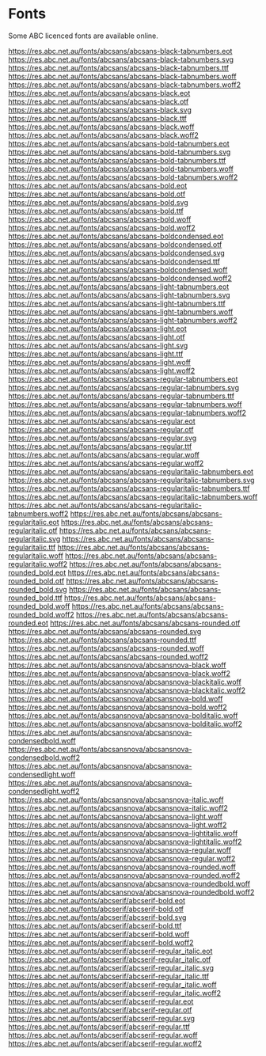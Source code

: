 # Fonts

Some ABC licenced fonts are available online.

https://res.abc.net.au/fonts/abcsans/abcsans-black-tabnumbers.eot
https://res.abc.net.au/fonts/abcsans/abcsans-black-tabnumbers.svg
https://res.abc.net.au/fonts/abcsans/abcsans-black-tabnumbers.ttf
https://res.abc.net.au/fonts/abcsans/abcsans-black-tabnumbers.woff
https://res.abc.net.au/fonts/abcsans/abcsans-black-tabnumbers.woff2
https://res.abc.net.au/fonts/abcsans/abcsans-black.eot
https://res.abc.net.au/fonts/abcsans/abcsans-black.otf
https://res.abc.net.au/fonts/abcsans/abcsans-black.svg
https://res.abc.net.au/fonts/abcsans/abcsans-black.ttf
https://res.abc.net.au/fonts/abcsans/abcsans-black.woff
https://res.abc.net.au/fonts/abcsans/abcsans-black.woff2
https://res.abc.net.au/fonts/abcsans/abcsans-bold-tabnumbers.eot
https://res.abc.net.au/fonts/abcsans/abcsans-bold-tabnumbers.svg
https://res.abc.net.au/fonts/abcsans/abcsans-bold-tabnumbers.ttf
https://res.abc.net.au/fonts/abcsans/abcsans-bold-tabnumbers.woff
https://res.abc.net.au/fonts/abcsans/abcsans-bold-tabnumbers.woff2
https://res.abc.net.au/fonts/abcsans/abcsans-bold.eot
https://res.abc.net.au/fonts/abcsans/abcsans-bold.otf
https://res.abc.net.au/fonts/abcsans/abcsans-bold.svg
https://res.abc.net.au/fonts/abcsans/abcsans-bold.ttf
https://res.abc.net.au/fonts/abcsans/abcsans-bold.woff
https://res.abc.net.au/fonts/abcsans/abcsans-bold.woff2
https://res.abc.net.au/fonts/abcsans/abcsans-boldcondensed.eot
https://res.abc.net.au/fonts/abcsans/abcsans-boldcondensed.otf
https://res.abc.net.au/fonts/abcsans/abcsans-boldcondensed.svg
https://res.abc.net.au/fonts/abcsans/abcsans-boldcondensed.ttf
https://res.abc.net.au/fonts/abcsans/abcsans-boldcondensed.woff
https://res.abc.net.au/fonts/abcsans/abcsans-boldcondensed.woff2
https://res.abc.net.au/fonts/abcsans/abcsans-light-tabnumbers.eot
https://res.abc.net.au/fonts/abcsans/abcsans-light-tabnumbers.svg
https://res.abc.net.au/fonts/abcsans/abcsans-light-tabnumbers.ttf
https://res.abc.net.au/fonts/abcsans/abcsans-light-tabnumbers.woff
https://res.abc.net.au/fonts/abcsans/abcsans-light-tabnumbers.woff2
https://res.abc.net.au/fonts/abcsans/abcsans-light.eot
https://res.abc.net.au/fonts/abcsans/abcsans-light.otf
https://res.abc.net.au/fonts/abcsans/abcsans-light.svg
https://res.abc.net.au/fonts/abcsans/abcsans-light.ttf
https://res.abc.net.au/fonts/abcsans/abcsans-light.woff
https://res.abc.net.au/fonts/abcsans/abcsans-light.woff2
https://res.abc.net.au/fonts/abcsans/abcsans-regular-tabnumbers.eot
https://res.abc.net.au/fonts/abcsans/abcsans-regular-tabnumbers.svg
https://res.abc.net.au/fonts/abcsans/abcsans-regular-tabnumbers.ttf
https://res.abc.net.au/fonts/abcsans/abcsans-regular-tabnumbers.woff
https://res.abc.net.au/fonts/abcsans/abcsans-regular-tabnumbers.woff2
https://res.abc.net.au/fonts/abcsans/abcsans-regular.eot
https://res.abc.net.au/fonts/abcsans/abcsans-regular.otf
https://res.abc.net.au/fonts/abcsans/abcsans-regular.svg
https://res.abc.net.au/fonts/abcsans/abcsans-regular.ttf
https://res.abc.net.au/fonts/abcsans/abcsans-regular.woff
https://res.abc.net.au/fonts/abcsans/abcsans-regular.woff2
https://res.abc.net.au/fonts/abcsans/abcsans-regularitalic-tabnumbers.eot
https://res.abc.net.au/fonts/abcsans/abcsans-regularitalic-tabnumbers.svg
https://res.abc.net.au/fonts/abcsans/abcsans-regularitalic-tabnumbers.ttf
https://res.abc.net.au/fonts/abcsans/abcsans-regularitalic-tabnumbers.woff
https://res.abc.net.au/fonts/abcsans/abcsans-regularitalic-tabnumbers.woff2
https://res.abc.net.au/fonts/abcsans/abcsans-regularitalic.eot
https://res.abc.net.au/fonts/abcsans/abcsans-regularitalic.otf
https://res.abc.net.au/fonts/abcsans/abcsans-regularitalic.svg
https://res.abc.net.au/fonts/abcsans/abcsans-regularitalic.ttf
https://res.abc.net.au/fonts/abcsans/abcsans-regularitalic.woff
https://res.abc.net.au/fonts/abcsans/abcsans-regularitalic.woff2
https://res.abc.net.au/fonts/abcsans/abcsans-rounded_bold.eot
https://res.abc.net.au/fonts/abcsans/abcsans-rounded_bold.otf
https://res.abc.net.au/fonts/abcsans/abcsans-rounded_bold.svg
https://res.abc.net.au/fonts/abcsans/abcsans-rounded_bold.ttf
https://res.abc.net.au/fonts/abcsans/abcsans-rounded_bold.woff
https://res.abc.net.au/fonts/abcsans/abcsans-rounded_bold.woff2
https://res.abc.net.au/fonts/abcsans/abcsans-rounded.eot
https://res.abc.net.au/fonts/abcsans/abcsans-rounded.otf
https://res.abc.net.au/fonts/abcsans/abcsans-rounded.svg
https://res.abc.net.au/fonts/abcsans/abcsans-rounded.ttf
https://res.abc.net.au/fonts/abcsans/abcsans-rounded.woff
https://res.abc.net.au/fonts/abcsans/abcsans-rounded.woff2
https://res.abc.net.au/fonts/abcsansnova/abcsansnova-black.woff
https://res.abc.net.au/fonts/abcsansnova/abcsansnova-black.woff2
https://res.abc.net.au/fonts/abcsansnova/abcsansnova-blackitalic.woff
https://res.abc.net.au/fonts/abcsansnova/abcsansnova-blackitalic.woff2
https://res.abc.net.au/fonts/abcsansnova/abcsansnova-bold.woff
https://res.abc.net.au/fonts/abcsansnova/abcsansnova-bold.woff2
https://res.abc.net.au/fonts/abcsansnova/abcsansnova-bolditalic.woff
https://res.abc.net.au/fonts/abcsansnova/abcsansnova-bolditalic.woff2
https://res.abc.net.au/fonts/abcsansnova/abcsansnova-condensedbold.woff
https://res.abc.net.au/fonts/abcsansnova/abcsansnova-condensedbold.woff2
https://res.abc.net.au/fonts/abcsansnova/abcsansnova-condensedlight.woff
https://res.abc.net.au/fonts/abcsansnova/abcsansnova-condensedlight.woff2
https://res.abc.net.au/fonts/abcsansnova/abcsansnova-italic.woff
https://res.abc.net.au/fonts/abcsansnova/abcsansnova-italic.woff2
https://res.abc.net.au/fonts/abcsansnova/abcsansnova-light.woff
https://res.abc.net.au/fonts/abcsansnova/abcsansnova-light.woff2
https://res.abc.net.au/fonts/abcsansnova/abcsansnova-lightitalic.woff
https://res.abc.net.au/fonts/abcsansnova/abcsansnova-lightitalic.woff2
https://res.abc.net.au/fonts/abcsansnova/abcsansnova-regular.woff
https://res.abc.net.au/fonts/abcsansnova/abcsansnova-regular.woff2
https://res.abc.net.au/fonts/abcsansnova/abcsansnova-rounded.woff
https://res.abc.net.au/fonts/abcsansnova/abcsansnova-rounded.woff2
https://res.abc.net.au/fonts/abcsansnova/abcsansnova-roundedbold.woff
https://res.abc.net.au/fonts/abcsansnova/abcsansnova-roundedbold.woff2
https://res.abc.net.au/fonts/abcserif/abcserif-bold.eot
https://res.abc.net.au/fonts/abcserif/abcserif-bold.otf
https://res.abc.net.au/fonts/abcserif/abcserif-bold.svg
https://res.abc.net.au/fonts/abcserif/abcserif-bold.ttf
https://res.abc.net.au/fonts/abcserif/abcserif-bold.woff
https://res.abc.net.au/fonts/abcserif/abcserif-bold.woff2
https://res.abc.net.au/fonts/abcserif/abcserif-regular_italic.eot
https://res.abc.net.au/fonts/abcserif/abcserif-regular_italic.otf
https://res.abc.net.au/fonts/abcserif/abcserif-regular_italic.svg
https://res.abc.net.au/fonts/abcserif/abcserif-regular_italic.ttf
https://res.abc.net.au/fonts/abcserif/abcserif-regular_italic.woff
https://res.abc.net.au/fonts/abcserif/abcserif-regular_italic.woff2
https://res.abc.net.au/fonts/abcserif/abcserif-regular.eot
https://res.abc.net.au/fonts/abcserif/abcserif-regular.otf
https://res.abc.net.au/fonts/abcserif/abcserif-regular.svg
https://res.abc.net.au/fonts/abcserif/abcserif-regular.ttf
https://res.abc.net.au/fonts/abcserif/abcserif-regular.woff
https://res.abc.net.au/fonts/abcserif/abcserif-regular.woff2